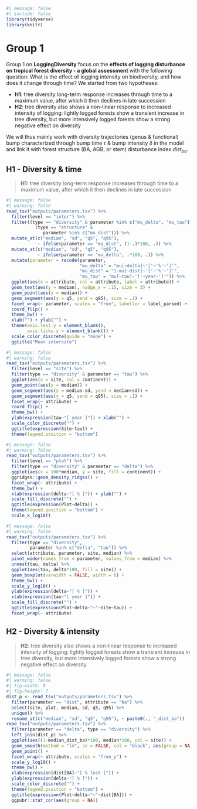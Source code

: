 ```r
#| message: false
#| include: false
library(tidyverse)
library(knitr)
```

# Group 1 {.unnumbered}

Group 1 on **LoggingDiversity** focus on the **effects of logging disturbance on tropical forest diversity - a global assessment** with the following question: What is the effect of logging intensity on biodiversity, and how does it change through time? We started from two hypotheses:

-   **H1**: tree diversity long-term response increases through time to a maximum value, after which it then declines in late succession
-   **H2**: tree diversity also shows a non-linear response to increased intensity of logging: lightly logged forests show a transient increase in tree diversity, but more intensively logged forests show a strong negative effect on diversity

We will thus mainly work with diversity trajectories (genus & functional) bump characterized through bump time $\tau$ & bump intensity $\delta$ in the model and link it with forest structure (BA, AGB, or stem) disturbance index $dist_{ba}$.

## H1 - Diversity & time

> **H1**: tree diversity long-term response increases through time to a maximum value, after which it then declines in late succession

```r
#| message: false
#| warning: false
read_tsv("outputs/parameters.tsv") %>% 
  filter(level == "inter") %>% 
  filter((type == "diversity" & parameter %in% c("mu_delta", "mu_tau")) |
           (type == "structure" & 
              parameter %in% c("mu_dist"))) %>% 
  mutate_at(c("median", "sd", "q5", "q95"), 
            ~ ifelse(parameter == "mu_dist", (1-.)*100, .)) %>% 
  mutate_at(c("median", "sd", "q5", "q95"), 
            ~ ifelse(parameter == "mu_delta", .*100, .)) %>% 
  mutate(parameter = recode(parameter,
                            "mu_delta" = "mu[~delta]~'['~'%'~']'",
                            "mu_dist" = "1-mu[~dist]~'['~'%'~']'",
                            "mu_tau" = "mu[~tau]~'['~year~']'")) %>% 
  ggplot(aes(x = attribute, col = attribute, label = attribute)) +
  geom_text(aes(y = median), nudge_x = .15, size = 3) +
  geom_point(aes(y = median)) +
  geom_segment(aes(y = q5, yend = q95), size = .1) +
  facet_wrap(~ parameter, scales = "free", labeller = label_parsed) +
  coord_flip() +
  theme_bw() +
  xlab("") + ylab("") +
  theme(axis.text.y = element_blank(),
        axis.ticks.y = element_blank()) +
  scale_color_discrete(guide = "none") +
  ggtitle("Mean intersite")
```

```r
#| message: false
#| warning: false
read_tsv("outputs/parameters.tsv") %>% 
  filter(level == "site") %>% 
  filter(type == "diversity" & parameter == "tau") %>% 
  ggplot(aes(x = site, col = continent)) +
  geom_point(aes(y = median)) +
  geom_segment(aes(y = median-sd, yend = median+sd)) +
  geom_segment(aes(y = q5, yend = q95), size = .1) +
  facet_wrap(~ attribute) +
  coord_flip() +
  theme_bw() +
  ylab(expression(tau~"[ year ]")) + xlab("") +
  scale_color_discrete("") +
  ggtitle(expression(Site~tau)) +
  theme(legend.position = "bottom")
```

```r
#| message: false
#| warning: false
read_tsv("outputs/parameters.tsv") %>% 
  filter(level == "plot") %>% 
  filter(type == "diversity" & parameter == "delta") %>% 
  ggplot(aes(x = 100*median, y = site, fill = continent)) +
  ggridges::geom_density_ridges() +
  facet_wrap(~ attribute) +
  theme_bw() +
  xlab(expression(delta~"[ % ]")) + ylab("") +
  scale_fill_discrete("") +
  ggtitle(expression(Plot~delta)) +
  theme(legend.position = "bottom") +
  scale_x_log10()
```

```r
#| message: false
#| warning: false
read_tsv("outputs/parameters.tsv") %>% 
  filter(type == "diversity",
         parameter %in% c("delta", "tau")) %>% 
  select(attribute, parameter, site, median) %>% 
  pivot_wider(names_from = parameter, values_from = median) %>% 
  unnest(tau, delta) %>% 
  ggplot(aes(tau, delta*100, fill = site)) +
  geom_boxplot(varwidth = FALSE, width = 6) +
  theme_bw() +
  scale_y_log10() +
  ylab(expression(delta~"[ % ]")) +
  xlab(expression(tau~"[ year ]")) +
  scale_fill_discrete("") +
  ggtitle(expression(Plot~delta~"~"~Site~tau)) +
  facet_wrap(~ attribute)
```

## H2 - Diversity & intensity

> **H2**: tree diversity also shows a non-linear response to increased intensity of logging: lightly logged forests show a transient increase in tree diversity, but more intensively logged forests show a strong negative effect on diversity

```r
#| message: false
#| warning: false
#| fig-width: 9
#| fig-height: 7
dist_p <- read_tsv("outputs/parameters.tsv") %>% 
  filter(parameter == "dist", attribute == "ba") %>% 
  select(site, plot, median, sd, q5, q95) %>% 
  unique() %>% 
  rename_at(c("median", "sd", "q5", "q95"), ~ paste0(., "_dist_ba"))
read_tsv("outputs/parameters.tsv") %>% 
  filter(parameter == "delta", type == "diversity") %>% 
  left_join(dist_p) %>% 
  ggplot(aes((1-median_dist_ba)*100, median*100, col = site)) +
  geom_smooth(method = "lm", se = FALSE, col = "black", aes(group = NA)) +
  geom_point() +
  facet_wrap(~ attribute, scales = "free_y") +
  scale_y_log10() +
  theme_bw() +
  xlab(expression(dist[BA]~"[ % lost ]")) +
  ylab(expression(delta~"[ % ]")) +
  scale_color_discrete("") +
  theme(legend.position = "bottom") +
  ggtitle(expression(Plot~delta~"~"~dist[BA])) +
  ggpubr::stat_cor(aes(group = NA))
```
